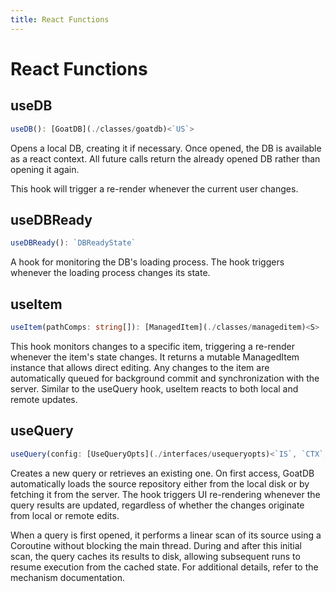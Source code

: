 ```yaml
---
title: React Functions
---
```


# React Functions

## useDB

```typescript
useDB(): [GoatDB](./classes/goatdb)<`US`>
```

Opens a local DB, creating it if necessary. Once opened, the DB is available
as a react context. All future calls return the already opened DB rather than
opening it again.

This hook will trigger a re-render whenever the current user changes.

## useDBReady

```typescript
useDBReady(): `DBReadyState`
```

A hook for monitoring the DB's loading process. The hook triggers whenever
the loading process changes its state.

## useItem

```typescript
useItem(pathComps: string[]): [ManagedItem](./classes/manageditem)<S> | undefined
```

This hook monitors changes to a specific item, triggering a re-render
whenever the item's state changes. It returns a mutable ManagedItem
instance that allows direct editing. Any changes to the item are
automatically queued for background commit and synchronization with the
server. Similar to the useQuery hook, useItem reacts to both
local and remote updates.

## useQuery

```typescript
useQuery(config: [UseQueryOpts](./interfaces/usequeryopts)<`IS`, `CTX`, `OS`>): [Query](./classes/query)<`IS`, `OS`, `CTX`>
```

Creates a new query or retrieves an existing one. On first access, GoatDB
automatically loads the source repository either from the local disk or by
fetching it from the server. The hook triggers UI re-rendering whenever the
query results are updated, regardless of whether the changes originate from
local or remote edits.

When a query is first opened, it performs a linear scan of its source using a
Coroutine without blocking the main thread. During and after this
initial scan, the query caches its results to disk, allowing subsequent runs
to resume execution from the cached state.
For additional details, refer to the mechanism documentation.

